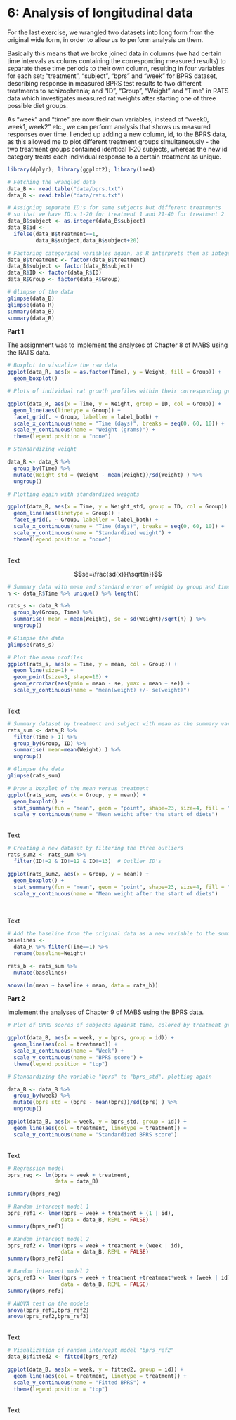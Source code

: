 # 6: Analysis of longitudinal data

For the last exercise, we wrangled two datasets into long form from the original wide form, in order to allow us to perform analysis on them. 

Basically this means that we broke joined data in columns (we had certain time intervals as colums containing the corresponding measured results) to separate these time periods to their own column, resulting in four variables for each set; "treatment", "subject", "bprs" and "week" for BPRS dataset, describing response in measured BPRS test results to two different treatments to schizophrenia; and "ID", "Group", "Weight" and "Time" in RATS data which investigates measured rat weights after starting one of three possible diet groups.

As "week" and "time" are now their own variables, instead of "week0, week1, week2" etc., we can perform analysis that shows us measured responses over time. I ended up adding a new column, id, to the BPRS data, as this allowed me to plot different treatment groups simultaneously - the two treatment groups contained identical 1-20 subjects, whereas the new id category treats each individual response to a certain treatment as unique.

```r
library(dplyr); library(ggplot2); library(lme4)

# Fetching the wrangled data
data_B <- read.table("data/bprs.txt")
data_R <- read.table("data/rats.txt")

# Assigning separate ID:s for same subjects but different treatments
# so that we have ID:s 1-20 for treatment 1 and 21-40 for treatment 2 
data_B$subject <- as.integer(data_B$subject)
data_B$id <- 
  ifelse(data_B$treatment==1,
         data_B$subject,data_B$subject+20)

# Factoring categorical variables again, as R interprets them as integers
data_B$treatment <- factor(data_B$treatment)
data_B$subject <- factor(data_B$subject)
data_R$ID <- factor(data_R$ID)
data_R$Group <- factor(data_R$Group)

# Glimpse of the data
glimpse(data_B)
glimpse(data_R)
summary(data_B)
summary(data_R)

```

**Part 1**

The assignment was to implement the analyses of Chapter 8 of MABS using the RATS data. 

```r

# Boxplot to visualize the raw data
ggplot(data_R, aes(x = as.factor(Time), y = Weight, fill = Group)) + 
  geom_boxplot()

# Plots of individual rat growth profiles within their corresponding groups

ggplot(data_R, aes(x = Time, y = Weight, group = ID, col = Group)) +
  geom_line(aes(linetype = Group)) + 
  facet_grid(. ~ Group, labeller = label_both) +
  scale_x_continuous(name = "Time (days)", breaks = seq(0, 60, 10)) +
  scale_y_continuous(name = "Weight (grams)") +
  theme(legend.position = "none")

# Standardizing weight

data_R <- data_R %>%
  group_by(Time) %>%
  mutate(Weight_std = (Weight - mean(Weight))/sd(Weight) ) %>%
  ungroup()

# Plotting again with standardized weights

ggplot(data_R, aes(x = Time, y = Weight_std, group = ID, col = Group)) +
  geom_line(aes(linetype = Group)) + 
  facet_grid(. ~ Group, labeller = label_both) +
  scale_x_continuous(name = "Time (days)", breaks = seq(0, 60, 10)) +
  scale_y_continuous(name = "Standardized weight") +
  theme(legend.position = "none")

```
\
Text

$$se=\frac{sd(x)}{\sqrt{n}}$$

```r

# Summary data with mean and standard error of weight by group and time 
n <- data_R$Time %>% unique() %>% length()

rats_s <- data_R %>%
  group_by(Group, Time) %>%
  summarise( mean = mean(Weight), se = sd(Weight)/sqrt(n) ) %>%
  ungroup()

# Glimpse the data
glimpse(rats_s)

# Plot the mean profiles
ggplot(rats_s, aes(x = Time, y = mean, col = Group)) +
  geom_line(size=1) +
  geom_point(size=3, shape=10) +
  geom_errorbar(aes(ymin = mean - se, ymax = mean + se)) +
  scale_y_continuous(name = "mean(weight) +/- se(weight)")

```

\
Text

```r

# Summary dataset by treatment and subject with mean as the summary variable (ignoring baseline Time = 1).
rats_sum <- data_R %>%
  filter(Time > 1) %>%
  group_by(Group, ID) %>%
  summarise( mean=mean(Weight) ) %>%
  ungroup()

# Glimpse the data
glimpse(rats_sum)

# Draw a boxplot of the mean versus treatment
ggplot(rats_sum, aes(x = Group, y = mean)) +
  geom_boxplot() +
  stat_summary(fun = "mean", geom = "point", shape=23, size=4, fill = "white") +
  scale_y_continuous(name = "Mean weight after the start of diets")

```
\
Text

```r

# Creating a new dataset by filtering the three outliers 
rats_sum2 <- rats_sum %>%
  filter(ID!=2 & ID!=12 & ID!=13)  # Outlier ID's

ggplot(rats_sum2, aes(x = Group, y = mean)) +
  geom_boxplot() +
  stat_summary(fun = "mean", geom = "point", shape=23, size=4, fill = "white") +
  scale_y_continuous(name = "Mean weight after the start of diets")  
  
```
\
Text

```r
# Add the baseline from the original data as a new variable to the summary data
baselines <- 
  data_R %>% filter(Time==1) %>%
  rename(baseline=Weight)

rats_b <- rats_sum %>%
  mutate(baselines)

anova(lm(mean ~ baseline + mean, data = rats_b))

```



**Part 2**

Implement the analyses of Chapter 9 of MABS using the BPRS data. 

```r

# Plot of BPRS scores of subjects against time, colored by treatment group

ggplot(data_B, aes(x = week, y = bprs, group = id)) +
  geom_line(aes(col = treatment)) +
  scale_x_continuous(name = "Week") +
  scale_y_continuous(name = "BPRS score") +
  theme(legend.position = "top")

# Standardizing the variable "bprs" to "bprs_std", plotting again

data_B <- data_B %>%
  group_by(week) %>%
  mutate(bprs_std = (bprs - mean(bprs))/sd(bprs) ) %>%
  ungroup()

ggplot(data_B, aes(x = week, y = bprs_std, group = id)) +
  geom_line(aes(col = treatment, linetype = treatment)) +
  scale_y_continuous(name = "Standardized BPRS score")

```
\
Text

```r
# Regression model
bprs_reg <- lm(bprs ~ week + treatment, 
               data = data_B)

summary(bprs_reg)

# Random intercept model 1
bprs_ref1 <- lmer(bprs ~ week + treatment + (1 | id), 
                 data = data_B, REML = FALSE)
summary(bprs_ref1)

# Random intercept model 2
bprs_ref2 <- lmer(bprs ~ week + treatment + (week | id), 
                 data = data_B, REML = FALSE)
summary(bprs_ref2)

# Random intercept model 2
bprs_ref3 <- lmer(bprs ~ week + treatment +treatment*week + (week | id), 
                 data = data_B, REML = FALSE)
summary(bprs_ref3)

# ANOVA test on the models
anova(bprs_ref1,bprs_ref2)
anova(bprs_ref2,bprs_ref3)

```
\
Text

```r
# Visualization of random intercept model "bprs_ref2"
data_B$fitted2 <- fitted(bprs_ref2)

ggplot(data_B, aes(x = week, y = fitted2, group = id)) +
  geom_line(aes(col = treatment, linetype = treatment)) +
  scale_y_continuous(name = "Fitted BPRS") +
  theme(legend.position = "top")

```
\
Text

